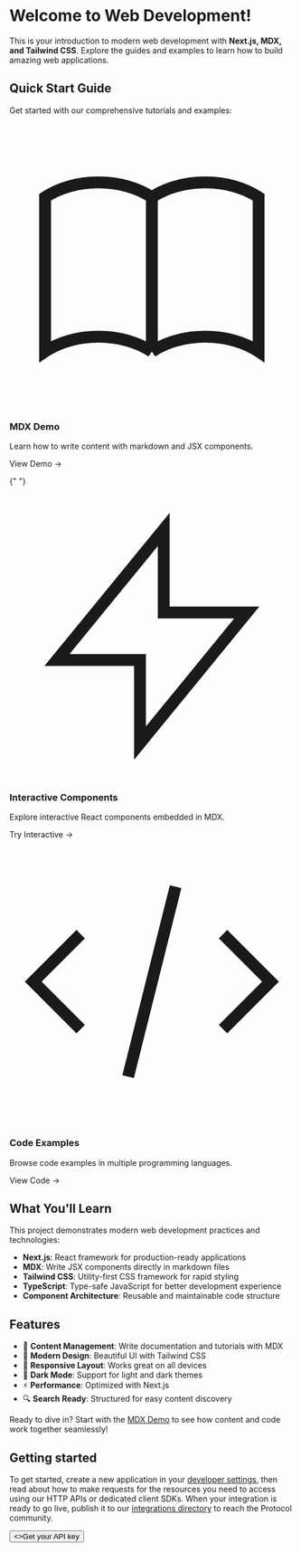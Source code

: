 
# Welcome to Web Development!

This is your introduction to modern web development with **Next.js, MDX, and Tailwind CSS**. Explore the guides and examples to learn how to build amazing web applications.

## Quick Start Guide

Get started with our comprehensive tutorials and examples:

<div className="grid grid-cols-1 md:grid-cols-2 lg:grid-cols-3 gap-6 mt-8">
  <div className="p-6 bg-white dark:bg-gray-800 rounded-lg border border-gray-200 dark:border-gray-700 hover:shadow-lg transition-shadow">
    <div className="w-12 h-12 bg-blue-100 dark:bg-blue-900 rounded-lg flex items-center justify-center mb-4">
      <svg className="w-6 h-6 text-blue-600 dark:text-blue-400" fill="none" stroke="currentColor" viewBox="0 0 24 24">
        <path strokeLinecap="round" strokeLinejoin="round" strokeWidth={2} d="M12 6.253v13m0-13C10.832 5.477 9.246 5 7.5 5S4.168 5.477 3 6.253v13C4.168 18.477 5.754 18 7.5 18s3.332.477 4.5 1.253m0-13C13.168 5.477 14.754 5 16.5 5c1.746 0 3.332.477 4.5 1.253v13C19.832 18.477 18.246 18 16.5 18c-1.746 0-3.332.477-4.5 1.253" />
      </svg>
    </div>
    <h3 className="text-lg font-semibold text-gray-900 dark:text-white mb-2">MDX Demo</h3>
    <p className="text-gray-600 dark:text-gray-400 text-sm mb-4">Learn how to write content with markdown and JSX components.</p>
    <Link href="/mdx-demo" className="text-blue-600 dark:text-blue-400 hover:text-blue-800 dark:hover:text-blue-300 text-sm font-medium">
      View Demo →
    </Link>
  </div>

{" "}

<div className="p-6 bg-white dark:bg-gray-800 rounded-lg border border-gray-200 dark:border-gray-700 hover:shadow-lg transition-shadow">
  <div className="w-12 h-12 bg-purple-100 dark:bg-purple-900 rounded-lg flex items-center justify-center mb-4">
    <svg
      className="w-6 h-6 text-purple-600 dark:text-purple-400"
      fill="none"
      stroke="currentColor"
      viewBox="0 0 24 24"
    >
      <path
        strokeLinecap="round"
        strokeLinejoin="round"
        strokeWidth={2}
        d="M13 10V3L4 14h7v7l9-11h-7z"
      />
    </svg>
  </div>
  <h3 className="text-lg font-semibold text-gray-900 dark:text-white mb-2">
    Interactive Components
  </h3>
  <p className="text-gray-600 dark:text-gray-400 text-sm mb-4">
    Explore interactive React components embedded in MDX.
  </p>
  <Link
    href="/interactive"
    className="text-purple-600 dark:text-purple-400 hover:text-purple-800 dark:hover:text-purple-300 text-sm font-medium"
  >
    Try Interactive →
  </Link>
</div>

  <div className="p-6 bg-white dark:bg-gray-800 rounded-lg border border-gray-200 dark:border-gray-700 hover:shadow-lg transition-shadow">
    <div className="w-12 h-12 bg-green-100 dark:bg-green-900 rounded-lg flex items-center justify-center mb-4">
      <svg className="w-6 h-6 text-green-600 dark:text-green-400" fill="none" stroke="currentColor" viewBox="0 0 24 24">
        <path strokeLinecap="round" strokeLinejoin="round" strokeWidth={2} d="M10 20l4-16m4 4l4 4-4 4M6 16l-4-4 4-4" />
      </svg>
    </div>
    <h3 className="text-lg font-semibold text-gray-900 dark:text-white mb-2">Code Examples</h3>
    <p className="text-gray-600 dark:text-gray-400 text-sm mb-4">Browse code examples in multiple programming languages.</p>
    <Link href="/code-demo" className="text-green-600 dark:text-green-400 hover:text-green-800 dark:hover:text-green-300 text-sm font-medium">
      View Code →
    </Link>
  </div>
</div>

## What You&apos;ll Learn

This project demonstrates modern web development practices and technologies:

- **Next.js**: React framework for production-ready applications
- **MDX**: Write JSX components directly in markdown files
- **Tailwind CSS**: Utility-first CSS framework for rapid styling
- **TypeScript**: Type-safe JavaScript for better development experience
- **Component Architecture**: Reusable and maintainable code structure

## Features

- 📝 **Content Management**: Write documentation and tutorials with MDX
- 🎨 **Modern Design**: Beautiful UI with Tailwind CSS
- 📱 **Responsive Layout**: Works great on all devices
- 🌙 **Dark Mode**: Support for light and dark themes
- ⚡ **Performance**: Optimized with Next.js
- 🔍 **Search Ready**: Structured for easy content discovery

Ready to dive in? Start with the [MDX Demo](/mdx-demo) to see how content and code work together seamlessly!

## Getting started

To get started, create a new application in your [developer settings](#), then read about how to make requests for the resources you need to access using our HTTP APIs or dedicated client SDKs. When your integration is ready to go live, publish it to our [integrations directory](#) to reach the Protocol community.

<div className="not-prose">
  <Button href="/sdks" variant="text" arrow="right">
    <>Get your API key</>
  </Button>
</div>

<Guides />

<Resources />
